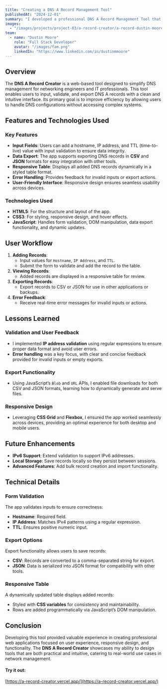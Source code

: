 ---
title: "Creating a DNS A Record Management Tool"
publishedAt: "2024-12-01"
summary: "I developed a professional DNS A Record Management Tool that simplifies DNS configuration. This tool allows users to input, validate, and manage DNS A records with features like export options for CSV and JSON. Designed for networking engineers and IT professionals, it streamlines the process of managing DNS entries with a responsive, user-friendly interface. The project provided key insights into modern web development practices, focusing on functionality, validation, and user experience."
images:
  - "/images/projects/project-03/a-record-creator/a-record-dustin-moore.jpg"
team:
  - name: "Dustin Moore"
    role: "Full Stack Developer"
    avatar: "/images/fam.png"
    linkedIn: "https://www.linkedin.com/in/dustinmmoore"
---

## Overview

The **DNS A Record Creator** is a web-based tool designed to simplify DNS management for networking engineers and IT professionals. This tool enables users to input, validate, and export DNS A records with a clean and intuitive interface. Its primary goal is to improve efficiency by allowing users to handle DNS configurations without accessing complex systems.

## Features and Technologies Used

### Key Features

- **Input Fields**: Users can add a hostname, IP address, and TTL (time-to-live) value with input validation to ensure data integrity.
- **Data Export**: The app supports exporting DNS records in **CSV** and **JSON** formats for easy integration with other tools.
- **Responsive Table**: Displays all added DNS records dynamically in a styled table format.
- **Error Handling**: Provides feedback for invalid inputs or export actions.
- **User-Friendly Interface**: Responsive design ensures seamless usability across devices.

### Technologies Used

- **HTML5**: For the structure and layout of the app.
- **CSS3**: For styling, responsive design, and hover effects.
- **JavaScript**: Handles form validation, DOM manipulation, data export functionality, and dynamic updates.

## User Workflow

1. **Adding Records**:
   - Input values for `Hostname`, `IP Address`, and `TTL`.
   - Submit the form to validate and add the record to the table.
2. **Viewing Records**:
   - Added records are displayed in a responsive table for review.
3. **Exporting Records**:
   - Export records to CSV or JSON for use in other applications or backups.
4. **Error Feedback**:
   - Receive real-time error messages for invalid inputs or actions.

## Lessons Learned

### Validation and User Feedback
- I implemented **IP address validation** using regular expressions to ensure proper data format and avoid user errors.
- **Error handling** was a key focus, with clear and concise feedback provided for invalid inputs or empty exports.

### Export Functionality
- Using JavaScript’s `Blob` and `URL` APIs, I enabled file downloads for both CSV and JSON formats, learning how to dynamically generate and serve files.

### Responsive Design
- Leveraging **CSS Grid** and **Flexbox**, I ensured the app worked seamlessly across devices, providing an optimal experience for both desktop and mobile users.

## Future Enhancements

- **IPv6 Support**: Extend validation to support IPv6 addresses.
- **Local Storage**: Save records locally so they persist between sessions.
- **Advanced Features**: Add bulk record creation and import functionality.

## Technical Details

### Form Validation
The app validates inputs to ensure correctness:
- **Hostname**: Required field.
- **IP Address**: Matches IPv4 patterns using a regular expression.
- **TTL**: Ensures positive numeric input.

### Export Options
Export functionality allows users to save records:
- **CSV**: Records are converted to a comma-separated string for export.
- **JSON**: Data is serialized into JSON format for compatibility with other tools.

### Responsive Table
A dynamically updated table displays added records:
- Styled with **CSS variables** for consistency and maintainability.
- Rows are added programmatically via JavaScript’s DOM manipulation.

## Conclusion

Developing this tool provided valuable experience in creating professional web applications focused on user experience, responsive design, and functionality. The **DNS A Record Creator** showcases my ability to design tools that are both practical and intuitive, catering to real-world use cases in network management.

#### Try it out:
[https://a-record-creator.vercel.app/](https://a-record-creator.vercel.app/)
